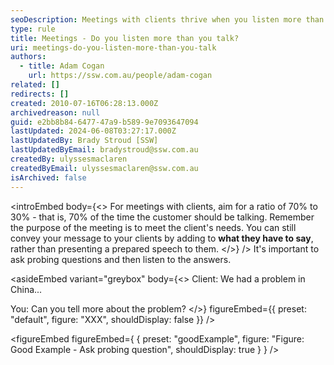 ```yaml
---
seoDescription: Meetings with clients thrive when you listen more than you talk, aiming for a 70% to 30% ratio. By probing and responding, you build strong relationships and meet client needs.
type: rule
title: Meetings - Do you listen more than you talk?
uri: meetings-do-you-listen-more-than-you-talk
authors:
  - title: Adam Cogan
    url: https://ssw.com.au/people/adam-cogan
related: []
redirects: []
created: 2010-07-16T06:28:13.000Z
archivedreason: null
guid: e2bb8b84-6477-47a9-b589-9e7093647094
lastUpdated: 2024-06-08T03:27:17.000Z
lastUpdatedBy: Brady Stroud [SSW]
lastUpdatedByEmail: bradystroud@ssw.com.au
createdBy: ulyssesmaclaren
createdByEmail: ulyssesmaclaren@ssw.com.au
isArchived: false
---
```


<introEmbed
  body={<>
For meetings with clients, aim for a ratio of 70% to 30% - that is, 70% of the time the customer should be talking. Remember the purpose of the meeting is to meet the client's needs. You can still convey your message to your clients by adding to **what they have to say**, rather than presenting a prepared speech to them.
  </>}
/>
It's important to ask probing questions and then listen to the answers.

<asideEmbed
  variant="greybox"
  body={<>
    Client: We had a problem in China...

You: Can you tell more about the problem?
  </>}
  figureEmbed={{
    preset: "default",
    figure: "XXX",
    shouldDisplay: false
  }}
/>

<figureEmbed figureEmbed={ {
  preset: "goodExample",
  figure: "Figure: Good Example - Ask probing question",
  shouldDisplay: true
} } />

